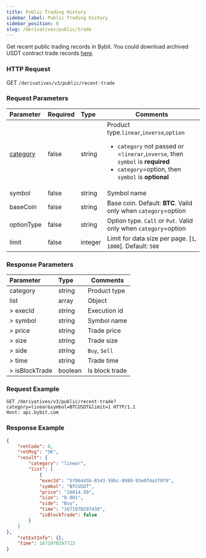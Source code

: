 ```yaml
---
title: Public Trading History
sidebar_label: Public Trading History
sidebar_position: 8
slug: /derivatives/public/trade
---
```


Get recent public trading records in Bybit. You could download archived USDT contract trade records <a href="https://public.bybit.com/trading/">here</a>.

### HTTP Request
GET `/derivatives/v3/public/recent-trade`

### Request Parameters
| Parameter | Required | Type | Comments|
|:----- |:-------|:-----|------ |
|[category](../enum#category) |false |string |Product type.`linear`,`inverse`,`option` <ul><li>`category` not passed or =`linerar`,`inverse`, then `symbol` is **required**</li><li>`category`=option, then `symbol` is **optional**</li> </ul>|
|symbol |false |string |Symbol name|
|baseCoin |false |string |Base coin. Default: **BTC**. Valid only when `category`=option |
|optionType |false |string |Option type. `Call` or `Put`. Valid only when `category`=option|
|limit |false |integer |Limit for data size per page. [`1`, `1000`]. Default: `500`|

### Response Parameters
| Parameter | Type | Comments|
|:----- |:-----|----- |
|category |string |Product type |
|list |array |Object |
|> execId |string |Execution id |
|> symbol |string |Symbol name |
|> price |string |Trade price |
|> size |string |Trade size |
|> side |string |`Buy`, `Sell` |
|> time |string |Trade time |
|> isBlockTrade |boolean |Is block trade |

### Request Example

<Tabs>
<TabItem value="console-linear" label="linear">

```http
GET /derivatives/v3/public/recent-trade?category=linear&symbol=BTCUSDT&limit=1 HTTP/1.1
Host: api.bybit.com
```

</TabItem>
</Tabs>

### Response Example

<Tabs>
<TabItem value="js linear" label="linear">

```json
{
    "retCode": 0,
    "retMsg": "OK",
    "result": {
        "category": "linear",
        "list": [
            {
            "execId": "5706445b-8543-59bc-8988-93e0f4a3f0f9",
            "symbol": "BTCUSDT",
            "price": "16814.50",
            "size": "0.001",
            "side": "Buy",
            "time": "1671970297430",
            "isBlockTrade": false
        }
    ]
},
    "retExtInfo": {},
    "time": 1671970297723
}
```
</TabItem>
</Tabs>